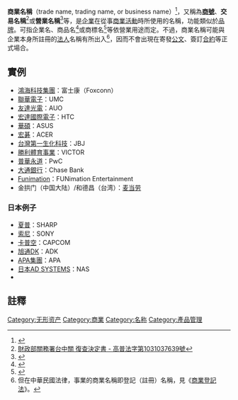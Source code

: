 '''商業名稱'''（trade name, trading name, or business name）<ref>{{Cite web |url=https://www.tipo.gov.tw/ct.asp?xItem=155886&ctNode=7071&mp=1 |title=經濟部智慧財產局 - WIPO關於著名商標保護規定聯合備忘錄 |accessdate=2017-05-07 |archive-date=2018-03-08 |archive-url=https://web.archive.org/web/20180308231628/https://www.tipo.gov.tw/ct.asp?xItem=155886&ctNode=7071&mp=1 |dead-url=no }}</ref>，又稱為'''[[商號|商號]]'''、'''交易名稱'''<ref>[http://taichung.customs.gov.tw/fp.asp?xItem=71573&ctNode=14869 財政部關務署台中關 復查決定書 - 高普法字第1031037639號]{{Dead link}}</ref>或'''營業名稱'''<ref>{{Cite web |url=https://www.tipo.gov.tw/lp.asp?CtNode=7570&CtUnit=3616&BaseDSD=7&mp=1 |title=經濟部智慧財產局 - 商標專有名詞中英對照 |accessdate=2017-05-07 |archive-date=2019-07-26 |archive-url=https://web.archive.org/web/20190726055917/https://www.tipo.gov.tw/lp.asp?CtNode=7570&CtUnit=3616&BaseDSD=7&mp=1 |dead-url=no }}</ref>等，是[[企業|企業]]在從事[[商業活動|商業活動]]時所使用的名稱，功能類似於[[品牌|品牌]]。可指企業名、商品名<ref>{{cite book |title=《實用藥理學》 |author= |publisher=華杏出版 |page= |url=http://www.farseeing.com.tw/2005/book/textisbook-excerpt.php?Pbook_sno=65 |date=2009-04 |isbn=978-986-194-102-8 |language= }}{{Dead link|date=2019年11月 |bot=InternetArchiveBot |fix-attempted=yes }}</ref>或商標名<ref>{{Cite web |url=http://www.bsmi.gov.tw/character?target=Inf&title=T&cp=55&ps=10&sort=2 |title=CNS相關代碼查詢 |access-date=2017-05-07 |archive-url=https://web.archive.org/web/20180308231700/http://www.bsmi.gov.tw/character?target=Inf&title=T&cp=55&ps=10&sort=2 |archive-date=2018-03-08 |dead-url=yes }}</ref>等依營業用途而定。不過，商業名稱可能與企業本身所註冊的[[法人|法人]]名稱有所出入<ref>但在中華民國法律，事業的商業名稱即登記（註冊）名稱，見《[[s:商業登記法_(民國105年)|商業登記法]]》。</ref>，因而不會出現在寄發[[公文|公文]]、簽訂[[合約|合約]]等正式場合。

== 實例 ==
*[[鴻海科技集團|鴻海科技集團]]：富士康（Foxconn）
*[[聯華電子|聯華電子]]：UMC
*[[友達光電|友達光電]]：AUO
*[[宏達國際電子|宏達國際電子]]：HTC
*[[華碩|華碩]]：ASUS 
*[[宏碁|宏碁]]：ACER 
*[[台灣第一生化科技|台灣第一生化科技]]：JBJ
*[[勝利體育事業|勝利體育事業]]：VICTOR
*[[普華永道|普華永道]]：PwC
*[[大通銀行|大通銀行]]：Chase Bank
*[[Funimation|Funimation]]：FUNimation Entertainment
*金拱门（中国大陆）/和德昌（台湾）：[[麦当劳|麦当劳]]
=== 日本例子 ===
*[[夏普|夏普]]：SHARP 
*[[索尼|索尼]]：SONY 
*[[卡普空|卡普空]]：CAPCOM 
*[[旭通DK|旭通DK]]：ADK
*[[APA集團|APA集團]]：APA
*[[日本AD_SYSTEMS|日本AD SYSTEMS]]：NAS
*{{lang|ja|[[SKY_PerfecTV!|スカイパーフェクTV''!'']]：スカパー''!''}}

== 註釋 ==
{{reflist|2}}

{{Commerce-stub}}
[[Category:无形资产|Category:无形资产]]
[[Category:商業|Category:商業]]
[[Category:名称|Category:名称]]
[[Category:產品管理|Category:產品管理]]